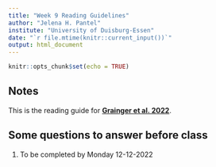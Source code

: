 ```yaml
---
title: "Week 9 Reading Guidelines"
author: "Jelena H. Pantel"
institute: "University of Duisburg-Essen"
date: "`r file.mtime(knitr::current_input())`"
output: html_document
---
```


```r
knitr::opts_chunk$set(echo = TRUE)
```

## Notes
This is the reading guide for [__Grainger et al. 2022__](./r6_Grainger_2022.pdf).

## Some questions to answer before class

1. To be completed by Monday 12-12-2022